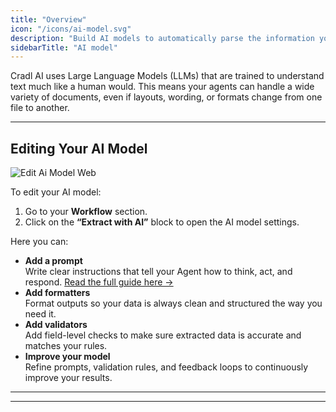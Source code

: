 ```yaml
---
title: "Overview"
icon: "/icons/ai-model.svg"
description: "Build AI models to automatically parse the information you need from any document type."
sidebarTitle: "AI model"
---
```


Cradl AI uses Large Language Models (LLMs) that are trained to understand text much like a human would. This means your agents can handle a wide variety of documents, even if layouts, wording, or formats change from one file to another.

---

## Editing Your AI Model

![Edit Ai Model Web](/images/edit-ai-model.webp)

To edit your AI model:

1. Go to your **Workflow** section.
2. Click on the **“Extract with AI”** block to open the AI model settings.

Here you can:

- **Add a prompt**\
  Write clear instructions that tell your Agent how to think, act, and respond. [Read the full guide here →](#)
- **Add formatters**\
  Format outputs so your data is always clean and structured the way you need it.
- **Add validators**\
  Add field-level checks to make sure extracted data is accurate and matches your rules.
- **Improve your model**\
  Refine prompts, validation rules, and feedback loops to continuously improve your results.

---

---

## 